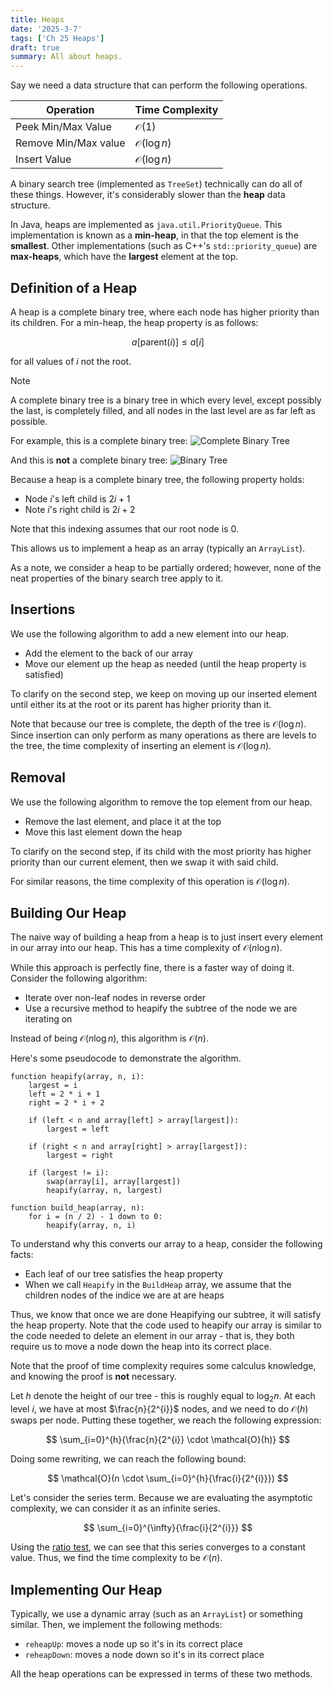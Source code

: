 ```yaml
---
title: Heaps
date: '2025-3-7'
tags: ['Ch 25 Heaps']
draft: true
summary: All about heaps.
---
```


Say we need a data structure that can perform the following operations.


| Operation              | Time Complexity          |
|------------------------|--------------------------|
| Peek Min/Max Value     | $\mathcal{O}(1)$         |
| Remove Min/Max value   | $\mathcal{O}(\log{n})$   |
| Insert Value           | $\mathcal{O}(\log{n})$   |

A binary search tree (implemented as `TreeSet`) technically can do all of these things. However,
it's considerably slower than the **heap** data structure.

In Java, heaps are implemented as `java.util.PriorityQueue`. This implementation is
known as a **min-heap**, in that the top element is the **smallest**. Other implementations
(such as C++'s `std::priority_queue`) are **max-heaps**, which have the **largest** element
at the top.

## Definition of a Heap

A heap is a complete binary tree, where each node has higher priority than its
children. For a min-heap, the heap property is as follows:

$$
a[\text{parent}(i)] \leq a[i]
$$

for all values of $i$ not the root.

> [!NOTE]
> A complete binary tree is a binary tree in which every level, except possibly the last, is completely filled, and all nodes in the last level are as far left as possible.
> 
> For example, this is a complete binary tree:
> ![Complete Binary Tree](/static/images/heaps/complete_tree.png)
> 
> And this is **not** a complete binary tree:
> ![Binary Tree](/static/images/heaps/binary_tree.png)

Because a heap is a complete binary tree, the following property holds:
- Node $i$'s left child is $2i+1$
- Note $i$'s right child is $2i + 2$

Note that this indexing assumes that our root node is $0$.

This allows us to implement a heap as an array (typically an `ArrayList`).

As a note, we consider a heap to be partially ordered; however, none of the
neat properties of the binary search tree apply to it. 

## Insertions

We use the following algorithm to add a new element into our heap.
- Add the element to the back of our array
- Move our element up the heap as needed (until the heap property is satisfied)

To clarify on the second step, we keep on moving up our inserted element until
either its at the root or its parent has higher priority than it.

Note that because our tree is complete, the depth of the tree is 
$\mathcal{O}(\log{n})$. Since insertion can only perform as many operations as
there are levels to the tree, the time complexity of inserting an element is 
$\mathcal{O}(\log{n})$.

## Removal

We use the following algorithm to remove the top element from our heap.
- Remove the last element, and place it at the top
- Move this last element down the heap

To clarify on the second step, if its child with the most priority has higher
priority than our current element, then we swap it with said child. 

For similar reasons, the time complexity of this operation is $\mathcal{O}(\log{n})$.

## Building Our Heap

The naive way of building a heap from a heap is to just insert every element
in our array into our heap. This has a time complexity of $\mathcal{O}(n \log{n})$.

While this approach is perfectly fine, there is a faster way of doing it.
Consider the following algorithm:
- Iterate over non-leaf nodes in reverse order
- Use a recursive method to heapify the subtree of the node we are iterating on

Instead of being $\mathcal{O}(n \log{n})$, this algorithm is $\mathcal{O}(n)$.

Here's some pseudocode to demonstrate the algorithm.

```
function heapify(array, n, i):  
    largest = i  
    left = 2 * i + 1  
    right = 2 * i + 2  

    if (left < n and array[left] > array[largest]):  
        largest = left  

    if (right < n and array[right] > array[largest]):  
        largest = right  

    if (largest != i):  
        swap(array[i], array[largest])  
        heapify(array, n, largest)  

function build_heap(array, n):  
    for i = (n / 2) - 1 down to 0:  
        heapify(array, n, i)  

```

To understand why this converts our array to a heap, consider the following
facts:
- Each leaf of our tree satisfies the heap property
- When we call `Heapify` in the `BuildHeap` array, we assume that the children nodes of the indice we are at are heaps

Thus, we know that once we are done Heapifying our subtree, it will satisfy the 
heap property. Note that the code used to heapify our array is similar to the
code needed to delete an element in our array - that is, they both require us 
to move a node down the heap into its correct place.

<Spoiler title="Proof of Time Complexity">

Note that the proof of time complexity requires some calculus knowledge, and 
knowing the proof is **not** necessary.

Let $h$ denote the height of our tree - this is roughly equal to $\log_2{n}$.
At each level $i$, we have at most $\frac{n}{2^{i}}$ nodes,
and we need to do $\mathcal{O}(h)$ swaps per node. Putting these 
together, we reach the following expression:

$$
\sum_{i=0}^{h}{\frac{n}{2^{i}} \cdot \mathcal{O}(h)}
$$

Doing some rewriting, we can reach the following bound:

$$
\mathcal{O}(n \cdot \sum_{i=0}^{h}{\frac{i}{2^{i}}})
$$

Let's consider the series term. Because we are evaluating the asymptotic
complexity, we can consider it as an infinite series.

$$
\sum_{i=0}^{\infty}{\frac{i}{2^{i}}}
$$

Using the [ratio test](https://en.wikipedia.org/wiki/Ratio_test), we can 
see that this series converges to a constant value. Thus, we find the 
time complexity to be $\mathcal{O}(n)$.

</Spoiler>

## Implementing Our Heap 

Typically, we use a dynamic array (such as an `ArrayList`) or something 
similar. Then, we implement the following methods:
- `reheapUp`: moves a node up so it's in its correct place 
- `reheapDown`: moves a node down so it's in its correct place 

All the heap operations can be expressed in terms of these two methods.